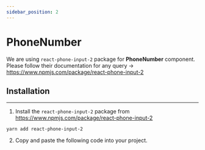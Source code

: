 ```yaml
---
sidebar_position: 2
---
```


# PhoneNumber

We are using `react-phone-input-2` package for **PhoneNumber** component. Please follow their documentation for any query -> https://www.npmjs.com/package/react-phone-input-2

## Installation

<hr />

1. Install the `react-phone-input-2` package from https://www.npmjs.com/package/react-phone-input-2

<div className="mb-4" />

```tsx
yarn add react-phone-input-2
```

2. Copy and paste the following code into your project.
